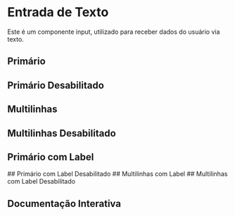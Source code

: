 

<Meta of={Story} />

# Entrada de Texto

Este é um componente input, utilizado para receber dados do usuário via texto.

## Primário

<Canvas of={Story.Primary} />

## Primário Desabilitado

<Canvas of={Story.PrimaryDisabled} />

## Multilinhas

<Canvas of={Story.Multiline} />

## Multilinhas Desabilitado

<Canvas of={Story.MultilineDisabled} />

## Primário com Label

<Canvas of={Story.PrimaryLabel} />
## Primário com Label Desabilitado

<Canvas of={Story.PrimaryLabelDisabled} />
## Multilinhas com Label

<Canvas of={Story.MultilineLabel} />
## Multilinhas com Label Desabilitado

<Canvas of={Story.MultilineLabelDisabled} />

## Documentação Interativa

<Primary />
<Controls />
